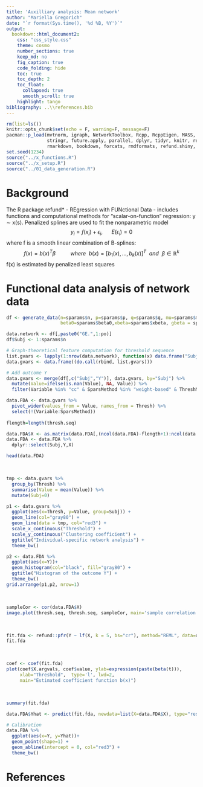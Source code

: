 ```yaml
---
title: 'Auxilliary analysis: Mean network'
author: "Mariella Gregorich"
date: "`r format(Sys.time(), '%d %B, %Y')`"
output: 
  bookdown::html_document2:
    css: "css_style.css"
    theme: cosmo
    number_sections: true
    keep_md: no
    fig_caption: true
    code_folding: hide
    toc: true
    toc_depth: 2
    toc_float: 
      collapsed: true
      smooth_scroll: true
    highlight: tango
bibliography: ..\\references.bib 
---
```




```r
rm(list=ls())
knitr::opts_chunk$set(echo = F, warning=F, message=F)
pacman::p_load(mvtnorm, igraph, NetworkToolbox, Rcpp, RcppEigen, MASS, lqmm, ggplot2, gridExtra,
               stringr, future.apply, parallel, dplyr, tidyr, knitr, reshape2,kableExtra,
               rmarkdown, bookdown, forcats, rmdformats, refund.shiny, fields)
set.seed(1234)
source("../x_functions.R")
source("../x_setup.R")
source("../01_data_generation.R")

```

# Background

The R package refund* - REgression with FUNctional Data - includes functions and computational methods for “scalar-on-function” regression: y ∼ x(s). Penalized splines are used to fit the nonparametric model 
$$ y_i =f(x_i) +\epsilon_i, ~~~~~~    E(\epsilon_i)=0$$
where f is a smooth linear combination of B-splines:
$$f(x)=b(x)^T\beta ~~~~~~~~~~where ~~b(x)=[b_1(x), ..., b_k(x)]^T~~ and ~~ \beta\in\mathbb{R}^k$$
f(x) is estimated by penalized least squares


# Functional data analysis of network data

```r

df <- generate_data(n=sparams$n, p=sparams$p, q=sparams$q, mu=sparams$mu, omega=sparams$omega, delta=sparams$delta,
                    beta0=sparams$beta0,xbeta=sparams$xbeta, gbeta = sparams$gbeta)

data.network <- df[,paste0("GE.",1:po)]
df$Subj <- 1:sparams$n

# Graph-theoretical feature computation for threshold sequence
list.gvars <- lapply(1:nrow(data.network), function(x) data.frame("Subj"=x, wrapperThresholding(eweights=data.network[x,], msize=p, tseq=thresh.seq)))
data.gvars <- data.frame((do.call(rbind, list.gvars)))

# Add outcome Y
data.gvars <- merge(df[,c("Subj","Y")], data.gvars, by="Subj") %>%
  mutate(Value=ifelse(is.nan(Value), NA, Value)) %>%
  filter(Variable %in% "cc" & SparsMethod %in% "weight-based" & ThreshMethod %in% "bin")
```


```r
data.FDA <- data.gvars %>%
  pivot_wider(values_from = Value, names_from = Thresh) %>%
  select(!(Variable:SparsMethod))
  
flength=length(thresh.seq)

data.FDA$X <- as.matrix(data.FDA[,(ncol(data.FDA)-flength+1):ncol(data.FDA)])
data.FDA <- data.FDA %>% 
  dplyr::select(Subj,Y,X)
```


```r
head(data.FDA)
```

<br>

```r
tmp <- data.gvars %>% 
  group_by(Thresh) %>%
  summarise(Value = mean(Value)) %>%
  mutate(Subj=0)

p1 <- data.gvars %>%
  ggplot(aes(x=Thresh, y=Value, group=Subj)) +
  geom_line(col="gray80") +
  geom_line(data = tmp, col="red3") +
  scale_x_continuous("Threshold") +
  scale_y_continuous("Clustering coefficient") +
  ggtitle("Individual-specific network analysis") +
  theme_bw()

p2 <- data.FDA %>%
  ggplot(aes(x=Y))+
  geom_histogram(col="black", fill="gray80") +
  ggtitle("Histogram of the outcome Y") +
  theme_bw()
grid.arrange(p1,p2, nrow=1)
```

<br>

```r
sampleCor <- cor(data.FDA$X)
image.plot(thresh.seq, thresh.seq, sampleCor, main='sample correlation')
```
<br>

```r
fit.fda <- refund::pfr(Y ~ lf(X, k = 5, bs="cr"), method="REML", data=data.FDA, family="gaussian")
fit.fda
```

<br>

```r
coef <- coef(fit.fda)
plot(coef$X.argvals, coef$value, ylab=expression(paste(beta(t))), 
     xlab="Threshold",  type='l', lwd=2,
     main="Estimated coefficient function b(x)")
```

<br>

```r
summary(fit.fda)
```
```r
data.FDA$Yhat <- predict(fit.fda, newdata=list(X=data.FDA$X), type="response")   

# Calibration
data.FDA %>%
  ggplot(aes(x=Y, y=Yhat))+
  geom_point(shape=1) + 
  geom_abline(intercept = 0, col="red3") +
  theme_bw()
```




# References

<div id="refs"></div>
